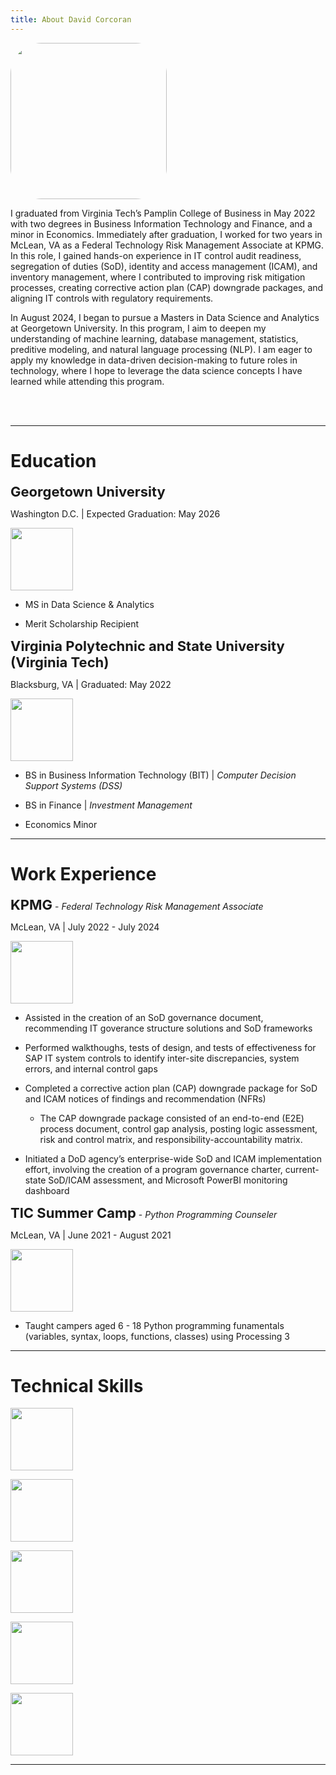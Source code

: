 ```yaml
---
title: About David Corcoran
---
```


<div class = "my_image_div">
  <img src = "./assets/photo.png" class = "my_image" style = "border-radius: 50px; width: 250px;" />
</div>

<div class = "text-content">
  I graduated from Virginia Tech's Pamplin College of Business in May 2022 with two degrees in Business Information Technology and Finance, and a minor in Economics. Immediately after graduation, I worked for two years in McLean, VA as a Federal Technology Risk Management Associate at KPMG. In this role, I gained hands-on experience in IT control audit readiness, segregation of duties (SoD), identity and access management (ICAM), and inventory management, where I contributed to improving risk mitigation processes, creating corrective action plan (CAP) downgrade packages, and aligning IT controls with regulatory requirements.

  In August 2024, I began to pursue a Masters in Data Science and Analytics at Georgetown University. In this program, I aim to deepen my understanding of machine learning, database management, statistics, preditive modeling, and natural language processing (NLP). I am eager to apply my knowledge in data-driven decision-making to future roles in technology, where I hope to leverage the data science concepts I have learned while attending this program.
</div>
<br><br>

---

# Education

<span style="font-size: 22px; font-weight: bold;">Georgetown University</span>

Washington D.C. | Expected Graduation: May 2026

::: {.grid .education_grid}
::: {.g-col .grid_picture}
![](./assets/georgetown_logo.gif){width=100px}
:::

::: {.g-col}
- MS in Data Science & Analytics

- Merit Scholarship Recipient
:::
:::


<span style="font-size: 22px; font-weight: bold;">Virginia Polytechnic and State University (Virginia Tech)</span>

Blacksburg, VA | Graduated: May 2022

::: {.grid .education_grid}
::: {.g-col .grid_picture}
![](./assets/vt_logo.png){width=100px}
:::

::: {.g-col}
- BS in Business Information Technology (BIT) | *Computer Decision Support Systems (DSS)*
  
- BS in Finance | *Investment Management*
  
- Economics Minor
:::

:::

---

# Work Experience

<span style="font-size: 22px; font-weight: bold;">KPMG</span>  - *Federal Technology Risk Management Associate*

McLean, VA | July 2022 - July 2024

::: {.grid .work_experience_grid}

::: {.g-col .grid_picture}
![](./assets/kpmg_logo.jfif){width=100px}
:::

::: {.g-col}
- Assisted in the creation of an SoD governance document, recommending IT goverance structure solutions and SoD frameworks

- Performed walkthoughs, tests of design, and tests of effectiveness for SAP IT system controls to identify inter-site discrepancies, system errors, and internal control gaps

- Completed a corrective action plan (CAP) downgrade package for SoD and ICAM notices of findings and recommendation (NFRs)
   - The CAP downgrade package consisted of an end-to-end (E2E) process document, control gap analysis, posting logic assessment, risk and control matrix, and responsibility-accountability matrix.

- Initiated a DoD agency's enterprise-wide SoD and ICAM implementation effort, involving the creation of a program governance charter, current-state SoD/ICAM assessment, and Microsoft PowerBI monitoring dashboard
:::

:::

<span style="font-size: 22px; font-weight: bold;">TIC Summer Camp</span> - *Python Programming Counseler*

McLean, VA | June 2021 - August 2021

::: {.grid .work_experience_grid}

::: {.g-col .grid_picture}
![](./assets/TIC_logo.jpg){width=100px}
:::

::: {.g-col}
- Taught campers aged 6 - 18 Python programming funamentals (variables, syntax, loops, functions, classes) using Processing 3
:::

:::

---

# Technical Skills

::: {.grid .skills_grid}

::: {.g-col}
![](./assets/python.png){width=100px}
:::

::: {.g-col}
![](./assets/R.png){width=100px}
:::

::: {.g-col}
![](./assets/sql.svg){height=100px}
:::

::: {.g-col}
![](./assets/html.png){width=100px}
:::

::: {.g-col}
![](./assets/powerbi.svg){width=100px} 
:::

:::

---